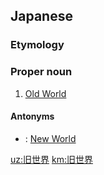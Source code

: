 ==Japanese==
{{ja-kanjitab|きゅう|せ|かい|yomi=on}}

===Etymology===
{{prefix|旧|世界|lang=ja|t1=old|t2=world|sort=せかい}}

===Proper noun===
{{ja-pos|きゅうせかい|proper|kyu=舊世界}}

# [[Old World]]

====Antonyms====
* {{ja-r|新世界|しんせかい|caps=y}}: [[New World]]

[[uz:旧世界]]
[[km:旧世界]]